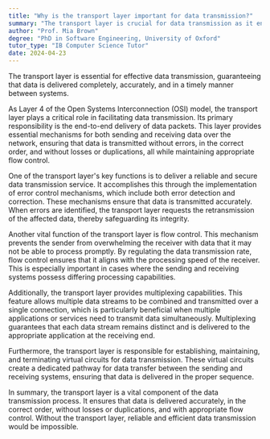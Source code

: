 ```yaml
---
title: "Why is the transport layer important for data transmission?"
summary: "The transport layer is crucial for data transmission as it ensures complete, accurate, and timely data delivery between systems."
author: "Prof. Mia Brown"
degree: "PhD in Software Engineering, University of Oxford"
tutor_type: "IB Computer Science Tutor"
date: 2024-04-23
---
```


The transport layer is essential for effective data transmission, guaranteeing that data is delivered completely, accurately, and in a timely manner between systems.

As Layer 4 of the Open Systems Interconnection (OSI) model, the transport layer plays a critical role in facilitating data transmission. Its primary responsibility is the end-to-end delivery of data packets. This layer provides essential mechanisms for both sending and receiving data over the network, ensuring that data is transmitted without errors, in the correct order, and without losses or duplications, all while maintaining appropriate flow control.

One of the transport layer's key functions is to deliver a reliable and secure data transmission service. It accomplishes this through the implementation of error control mechanisms, which include both error detection and correction. These mechanisms ensure that data is transmitted accurately. When errors are identified, the transport layer requests the retransmission of the affected data, thereby safeguarding its integrity.

Another vital function of the transport layer is flow control. This mechanism prevents the sender from overwhelming the receiver with data that it may not be able to process promptly. By regulating the data transmission rate, flow control ensures that it aligns with the processing speed of the receiver. This is especially important in cases where the sending and receiving systems possess differing processing capabilities.

Additionally, the transport layer provides multiplexing capabilities. This feature allows multiple data streams to be combined and transmitted over a single connection, which is particularly beneficial when multiple applications or services need to transmit data simultaneously. Multiplexing guarantees that each data stream remains distinct and is delivered to the appropriate application at the receiving end.

Furthermore, the transport layer is responsible for establishing, maintaining, and terminating virtual circuits for data transmission. These virtual circuits create a dedicated pathway for data transfer between the sending and receiving systems, ensuring that data is delivered in the proper sequence.

In summary, the transport layer is a vital component of the data transmission process. It ensures that data is delivered accurately, in the correct order, without losses or duplications, and with appropriate flow control. Without the transport layer, reliable and efficient data transmission would be impossible.
    